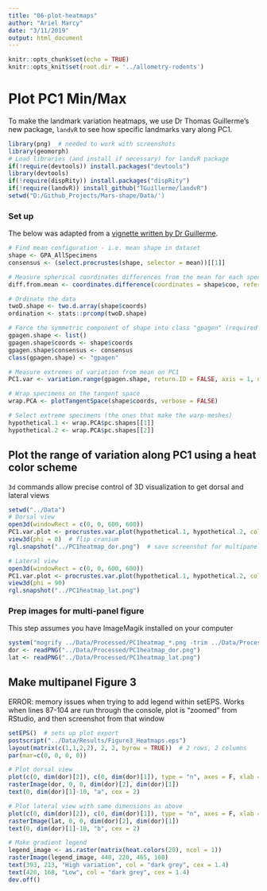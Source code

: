 ```yaml
---
title: "06-plot-heatmaps"
author: "Ariel Marcy"
date: "3/11/2019"
output: html_document
---
```


```r
knitr::opts_chunk$set(echo = TRUE)
knitr::opts_knit$set(root.dir = '../allometry-rodents')
```

# Plot PC1 Min/Max
To make the landmark variation heatmaps, we use Dr Thomas Guillerme's new package, `landvR` to see how specific landmarks vary along PC1. 

```r
library(png)  # needed to work with screenshots
library(geomorph)
# Load libraries (and install if necessary) for landvR package
if(!require(devtools)) install.packages("devtools")
library(devtools)
if(!require(dispRity)) install.packages("dispRity")
if(!require(landvR)) install_github("TGuillerme/landvR")
setwd("D:/Github_Projects/Mars-shape/Data/')
```

### Set up
The below was adapted from a [vignette written by Dr Guillerme](https://cdn.rawgit.com/TGuillerme/landvR/8a6a6bd5/inst/vignettes/Landmark_partition_test.html).
```r
# Find mean configuration - i.e. mean shape in dataset
shape <- GPA_AllSpecimens
consensus <- (select.procrustes(shape, selector = mean))[[1]]

# Measure spherical coordinates differences from the mean for each specimen for each landmark
diff.from.mean <- coordinates.difference(coordinates = shape$coo, reference = consensus, type = "spherical")

# Ordinate the data
twoD.shape <- two.d.array(shape$coords)
ordination <- stats::prcomp(twoD.shape)

# Force the symmetric component of shape into class "gpagen" (required for variation.range)
gpagen.shape <- list()
gpagen.shape$coords <- shape$coords
gpagen.shape$consensus <- consensus
class(gpagen.shape) <- "gpagen"

# Measure extremes of variation from mean on PC1
PC1.var <- variation.range(gpagen.shape, return.ID = FALSE, axis = 1, ordination = ordination, type = "spherical")

# Wrap specimens on the tangent space
wrap.PCA <- plotTangentSpace(shape$coords, verbose = FALSE)

# Select extreme specimens (the ones that make the warp-meshes)
hypothetical.1 <- wrap.PCA$pc.shapes[[1]]
hypothetical.2 <- wrap.PCA$pc.shapes[[2]]
```

## Plot the range of variation along PC1 using a heat color scheme
`3d` commands allow precise control of 3D visualization to get dorsal and lateral views

```r
setwd("../Data")
# Dorsal view
open3d(windowRect = c(0, 0, 600, 600))
PC1.var.plot <- procrustes.var.plot(hypothetical.1, hypothetical.2, col = heat.colors, col.val = PC1.var[, "radius"], labels = F)
view3d(phi = 0)  # flip cranium
rgl.snapshot("../PC1heatmap_dor.png")  # save screenshot for multipanel plot

# Lateral view
open3d(windowRect = c(0, 0, 600, 600))
PC1.var.plot <- procrustes.var.plot(hypothetical.1, hypothetical.2, col = heat.colors, col.val = PC1.var[, "radius"], labels = F)
view3d(phi = 90)
rgl.snapshot("../PC1heatmap_lat.png")
```

### Prep images for multi-panel figure
This step assumes you have ImageMagik installed on your computer
```r
system("mogrify ../Data/Processed/PC1heatmap_*.png -trim ../Data/Processed/*.png")  # removes whitespace (requires ImageMagik)
dor <- readPNG("../Data/Processed/PC1heatmap_dor.png")
lat <- readPNG("../Data/Processed/PC1heatmap_lat.png")
```

## Make multipanel Figure 3
ERROR: memory issues when trying to add legend within setEPS. Works when lines 87-104 are run through the console, plot is "zoomed" from RStudio, and then screenshot from that window
```r
setEPS()  # sets up plot export
postscript("../Data/Results/Figure3_Heatmaps.eps")
layout(matrix(c(1,1,2,2), 2, 2, byrow = TRUE))  # 2 rows, 2 columns
par(mar=c(0, 0, 0, 0))

# Plot dorsal view
plot(c(0, dim(dor)[2]), c(0, dim(dor)[1]), type = "n", axes = F, xlab = "", ylab = "", asp = T) #dim(dor)[2] is the width of the dorsal view, dim(dor)[1] is the height
rasterImage(dor, 0, 0, dim(dor)[2], dim(dor)[1])
text(0, dim(dor)[1]-10, "a", cex = 2)

# Plot lateral view with same dimensions as above
plot(c(0, dim(dor)[2]), c(0, dim(dor)[1]), type = "n", axes = F, xlab = "", ylab = "", asp = T)
rasterImage(lat, 0, 0, dim(dor)[2], dim(dor)[1])
text(0, dim(dor)[1]-10, "b", cex = 2)

# Make gradient legend
legend_image <- as.raster(matrix(heat.colors(20), ncol = 1))
rasterImage(legend_image, 440, 220, 465, 160)
text(393, 213, "High variation", col = "dark grey", cex = 1.4)
text(420, 168, "Low", col = "dark grey", cex = 1.4)
dev.off()
```
